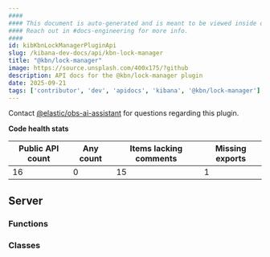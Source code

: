 ```yaml
---
####
#### This document is auto-generated and is meant to be viewed inside our experimental, new docs system.
#### Reach out in #docs-engineering for more info.
####
id: kibKbnLockManagerPluginApi
slug: /kibana-dev-docs/api/kbn-lock-manager
title: "@kbn/lock-manager"
image: https://source.unsplash.com/400x175/?github
description: API docs for the @kbn/lock-manager plugin
date: 2025-09-21
tags: ['contributor', 'dev', 'apidocs', 'kibana', '@kbn/lock-manager']
---
```




Contact [@elastic/obs-ai-assistant](https://github.com/orgs/elastic/teams/obs-ai-assistant) for questions regarding this plugin.

**Code health stats**

| Public API count  | Any count | Items lacking comments | Missing exports |
|-------------------|-----------|------------------------|-----------------|
| 16 | 0 | 15 | 1 |

## Server

### Functions
<DocDefinitionList data={kbnLockManagerObj.server.functions}/>

### Classes
<DocDefinitionList data={kbnLockManagerObj.server.classes}/>

